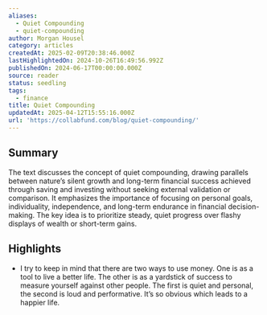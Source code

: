 ```yaml
---
aliases:
  - Quiet Compounding
  - quiet-compounding
author: Morgan Housel
category: articles
createdAt: 2025-02-09T20:38:46.000Z
lastHighlightedOn: 2024-10-26T16:49:56.992Z
publishedOn: 2024-06-17T00:00:00.000Z
source: reader
status: seedling
tags:
  - finance
title: Quiet Compounding
updatedAt: 2025-04-12T15:55:16.000Z
url: 'https://collabfund.com/blog/quiet-compounding/'
---
```

## Summary

The text discusses the concept of quiet compounding, drawing parallels between nature’s silent growth and long-term financial success achieved through saving and investing without seeking external validation or comparison. It emphasizes the importance of focusing on personal goals, individuality, independence, and long-term endurance in financial decision-making. The key idea is to prioritize steady, quiet progress over flashy displays of wealth or short-term gains.

## Highlights

- I try to keep in mind that there are two ways to use money. One is as a tool to live a better life. The other is as a yardstick of success to measure yourself against other people. The first is quiet and personal, the second is loud and performative. It’s so obvious which leads to a happier life.

